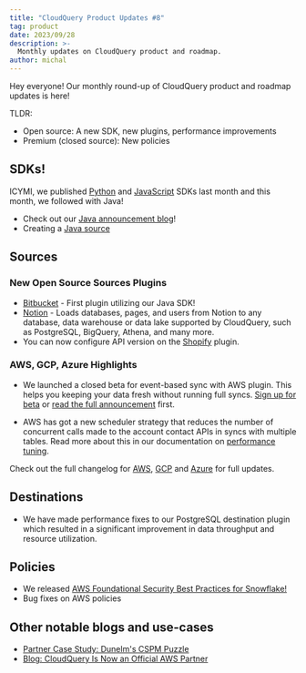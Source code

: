 ```yaml
---
title: "CloudQuery Product Updates #8"
tag: product
date: 2023/09/28
description: >-
  Monthly updates on CloudQuery product and roadmap.
author: michal
---
```



<BlogHeader/>

Hey everyone! Our monthly round-up of CloudQuery product and roadmap updates is here!

TLDR:

- Open source: A new SDK, new plugins, performance improvements
- Premium (closed source): New policies

## SDKs!

ICYMI, we published [Python](https://www.cloudquery.io/blog/announcing-cloudquery-python-sdk) and [JavaScript](https://www.cloudquery.io/blog/announcing-cloudquery-javascript-sdk) SDKs last month and this month, we followed with Java!

- Check out our [Java announcement blog](https://www.cloudquery.io/blog/announcing-cloudquery-java-sdk)!
- Creating a [Java source](https://www.cloudquery.io/docs/developers/creating-new-plugin/java-source)

## Sources

### New Open Source Sources Plugins

- [Bitbucket](https://www.cloudquery.io/docs/plugins/sources/bitbucket/overview) - First plugin utilizing our Java SDK!
- [Notion](https://github.com/cloudquery/cloudquery/tree/main/plugins/source/notion) - Loads databases, pages, and users from Notion to any database, data warehouse or data lake supported by CloudQuery, such as PostgreSQL, BigQuery, Athena, and many more.
- You can now configure API version on the [Shopify](https://www.cloudquery.io/docs/plugins/sources/shopify/overview) plugin.

### AWS, GCP, Azure Highlights

- We launched a closed beta for event-based sync with AWS plugin. This helps you keeping your data fresh without running full syncs. [Sign up for beta](https://cloudquery.typeform.com/to/Dvdn6P2u) or [read the full announcement](https://www.cloudquery.io/blog/announcing-cloudquery-aws-event-based-sync-beta) first.

- AWS has got a new scheduler strategy that reduces the number of concurrent calls made to the account contact APIs in syncs with multiple tables. Read more about this in our documentation on [performance tuning](https://www.cloudquery.io/docs/advanced-topics/performance-tuning#use-a-different-scheduler).

Check out the full changelog for [AWS](https://github.com/cloudquery/cloudquery/blob/97d86a5c282e587420c1abd714bb0218d9c86f5a/plugins/source/aws/CHANGELOG.md),
[GCP](https://github.com/cloudquery/cloudquery/blob/97d86a5c282e587420c1abd714bb0218d9c86f5a/plugins/source/gcp/CHANGELOG.md) and [Azure](https://github.com/cloudquery/cloudquery/blob/97d86a5c282e587420c1abd714bb0218d9c86f5a/plugins/source/azure/CHANGELOG.md)
for full updates.

## Destinations

- We have made performance fixes to our PostgreSQL destination plugin which resulted in a significant improvement in data throughput and resource utilization.

## Policies

- We released [AWS Foundational Security Best Practices for Snowflake!](https://www.cloudquery.io/blog/announcing-aws-fsbp-policies-snowflake)
- Bug fixes on AWS policies

## Other notable blogs and use-cases

- [Partner Case Study: Dunelm's CSPM Puzzle](https://www.cloudquery.io/case-studies/dunelm-cspm-puzzle)
- [Blog: CloudQuery Is Now an Official AWS Partner](https://www.cloudquery.io/blog/announcing-aws-partnership)
